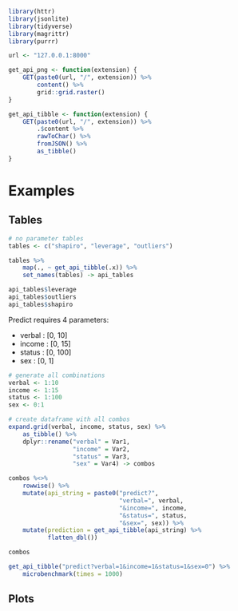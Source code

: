 ```r
library(httr)
library(jsonlite)
library(tidyverse)
library(magrittr)
library(purrr)
```

```r
url <- "127.0.0.1:8000"

get_api_png <- function(extension) {
    GET(paste0(url, "/", extension)) %>%
        content() %>%
        grid::grid.raster()
}

get_api_tibble <- function(extension) {
    GET(paste0(url, "/", extension)) %>%
        .$content %>%
        rawToChar() %>% 
        fromJSON() %>%
        as_tibble()
}
```

# Examples 

## Tables 

```r
# no parameter tables
tables <- c("shapiro", "leverage", "outliers")

tables %>%
    map(., ~ get_api_tibble(.x)) %>%
    set_names(tables) -> api_tables

api_tables$leverage
api_tables$outliers
api_tables$shapiro
```

Predict requires 4 parameters:

- verbal : [0, 10]
- income : [0, 15]
- status : [0, 100]
- sex : [0, 1]

```r
# generate all combinations
verbal <- 1:10
income <- 1:15
status <- 1:100
sex <- 0:1

# create dataframe with all combos
expand.grid(verbal, income, status, sex) %>%
    as_tibble() %>%
    dplyr::rename("verbal" = Var1,
                  "income" = Var2,
                  "status" = Var3,
                  "sex" = Var4) -> combos

combos %<>%
    rowwise() %>% 
    mutate(api_string = paste0("predict?",
                               "verbal=", verbal,
                               "&income=", income,
                               "&status=", status,
                               "&sex=", sex)) %>%
    mutate(prediction = get_api_tibble(api_string) %>%
           flatten_dbl())

combos

get_api_tibble("predict?verbal=1&income=1&status=1&sex=0") %>% 
    microbenchmark(times = 1000)
```

## Plots 

```r

```
